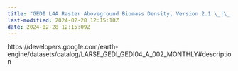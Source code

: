 ```yaml
---
title: "GEDI L4A Raster Aboveground Biomass Density, Version 2.1 \_|\_ Earth Engine Data Catalog \_|\_ Google for Developers"
last-modified: 2024-02-28 12:15:18Z
date: 2024-02-28 12:15:09Z
---
```


https://developers.google.com/earth-engine/datasets/catalog/LARSE_GEDI_GEDI04_A_002_MONTHLY#description